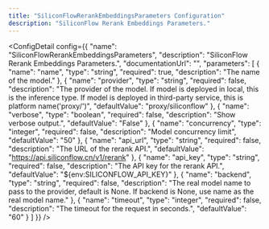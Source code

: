 ```yaml
---
title: "SiliconFlowRerankEmbeddingsParameters Configuration"
description: "SiliconFlow Rerank Embeddings Parameters."
---
```



<ConfigDetail config={{
  "name": "SiliconFlowRerankEmbeddingsParameters",
  "description": "SiliconFlow Rerank Embeddings Parameters.",
  "documentationUrl": "",
  "parameters": [
    {
      "name": "name",
      "type": "string",
      "required": true,
      "description": "The name of the model."
    },
    {
      "name": "provider",
      "type": "string",
      "required": false,
      "description": "The provider of the model. If model is deployed in local, this is the inference type. If model is deployed in third-party service, this is platform name('proxy/<platform>')",
      "defaultValue": "proxy/siliconflow"
    },
    {
      "name": "verbose",
      "type": "boolean",
      "required": false,
      "description": "Show verbose output.",
      "defaultValue": "False"
    },
    {
      "name": "concurrency",
      "type": "integer",
      "required": false,
      "description": "Model concurrency limit",
      "defaultValue": "50"
    },
    {
      "name": "api_url",
      "type": "string",
      "required": false,
      "description": "The URL of the rerank API.",
      "defaultValue": "https://api.siliconflow.cn/v1/rerank"
    },
    {
      "name": "api_key",
      "type": "string",
      "required": false,
      "description": "The API key for the rerank API.",
      "defaultValue": "${env:SILICONFLOW_API_KEY}"
    },
    {
      "name": "backend",
      "type": "string",
      "required": false,
      "description": "The real model name to pass to the provider, default is None. If backend is None, use name as the real model name."
    },
    {
      "name": "timeout",
      "type": "integer",
      "required": false,
      "description": "The timeout for the request in seconds.",
      "defaultValue": "60"
    }
  ]
}} />

